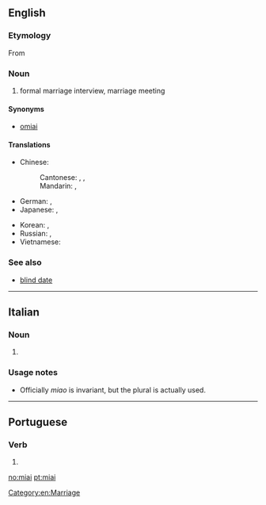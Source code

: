 ==English==
{{wikipedia}}

===Etymology===
From {{etyl|ja|en}} {{term|見合い||tr=みあい, miai|sc=Jpan|lang=ja}}

===Noun===
{{en-noun|-}}

# formal marriage interview, marriage meeting

====Synonyms====
* [[omiai]]

====Translations====
{{trans-top-also|formal marriage interview|blind date}}
* Chinese:
*: Cantonese: {{t|yue|相親|sc=Hani}}, {{t|yue|相亲|tr=soeng1 can1|sc=Hani}}, {{t|yue|相睼|tr=soeng1 tai4|sc=Hani}}
*: Mandarin: {{t+|cmn|相親|sc=Hani}}, {{t+|cmn|相亲|tr=xiāngqīn|sc=Hani}}
* German: {{t|de|Miai|n}}, {{t|de|Omiai|n}}
* Japanese: {{t|ja|見合い|tr=みあい, miai|sc=Jpan}}, {{t|ja|見合い|tr=おみあい, o-miai|alt=お見合い|sc=Jpan}}
{{trans-mid}}
* Korean: {{t|ko|맞선|tr=masseon|sc=Kore}}, {{t|ko|소개팅|tr=sogaeting|sc=Kore}}
* Russian: {{t|ru|о-миа́и|n|sc=Cyrl}}, {{t|ru|смотри́ны|f-p|sc=Cyrl}} {{qualifier|dated, old Russian tradition, "bride show"}}
* Vietnamese: {{t|vi|dạm ngõ}}
{{trans-bottom}}

===See also===
* [[blind date]]

[[Category:en:Marriage]]

----

==Italian==

===Noun===
{{head|it|plural}} {{m}}

# {{plural of|miao|lang=it}}

===Usage notes===
* Officially ''miao'' is invariant, but the plural is actually used.

----

==Portuguese==

===Verb===
{{pt-verb-form}}

# {{pt-verb form of|miar|ar|imperative|affirmative|plural|second}}

[[no:miai]]
[[pt:miai]]
